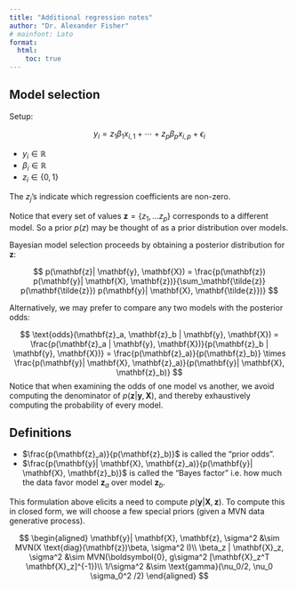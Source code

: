```yaml
---
title: "Additional regression notes"
author: "Dr. Alexander Fisher"
# mainfont: Lato
format: 
  html:
    toc: true
---
```


\newcommand{\bz}{\mathbf{z}}
\newcommand{\by}{\mathbf{y}}
\newcommand{\bX}{\mathbf{X}}

## Model selection

Setup:

$$
y_i = z_1 \beta_1 x_{i, 1} + \cdots + z_p \beta_p x_{i, p} + \epsilon_i
$$

- $y_i \in \mathbb{R}$
- $\beta_i \in \mathbb{R}$
- $z_i \in \{0, 1\}$

The $z_j$'s indicate which regression coefficients are non-zero. 

:::callout-note
Notice that every set of values $\mathbf{z} = \{z_1, \ldots z_p \}$ corresponds to a different model. So a prior $p(z)$ may be thought of as a prior distribution over models. 
:::

Bayesian model selection proceeds by obtaining a posterior distribution for $\mathbf{z}$: 

$$
p(\bz | \by, \bX) = \frac{p(\bz) p(\by | \bX, \bz)}{\sum_\mathbf{\tilde{z}} p(\mathbf{\tilde{z}}) p(\by | \bX, \mathbf{\tilde{z}})}
$$

Alternatively, we may prefer to compare any two models with the posterior odds:

$$
\text{odds}(\bz_a, \bz_b | \by, \bX) = \frac{p(\bz_a | \by, \bX)}{p(\bz_b | \by, \bX)} = \frac{p(\bz_a)}{p(\bz_b)} \times \frac{p(\by | \bX, \bz_a)}{p(\by | \bX, \bz_b)}
$$
Notice that when examining the odds of one model vs another, we avoid computing the denominator of $p(\bz | \by, \bX)$, and thereby exhaustively computing the probability of every model.


:::callout-note
## Definitions

- $\frac{p(\bz_a)}{p(\bz_b)}$ is called the "prior odds".
- $\frac{p(\by | \bX, \bz_a)}{p(\by | \bX, \bz_b)}$ is called the "Bayes factor" i.e. how much the data favor model $\bz_a$ over model $\bz_b$. 
:::

This formulation above elicits a need to compute $p(\by| \bX, \bz)$. To compute this in closed form, we will choose a few special priors (given a MVN data generative process).

$$
\begin{aligned}
\by | \bX, \bz, \sigma^2 &\sim MVN(X \text{diag}(\bz)\beta, \sigma^2 I)\\
\beta_z | \bX_z, \sigma^2 &\sim MVN(\boldsymbol{0}, g\sigma^2 [\bX_z^T \bX_z]^{-1})\\
1/\sigma^2 &\sim \text{gamma}(\nu_0/2, \nu_0 \sigma_0^2 /2)
\end{aligned}
$$


